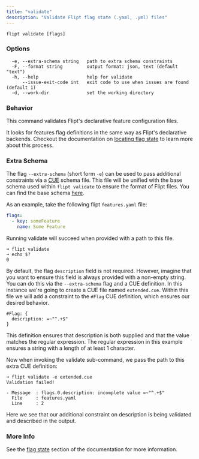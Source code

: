 ```yaml
---
title: "validate"
description: "Validate Flipt flag state (.yaml, .yml) files"
---
```


```
flipt validate [flags]
```

### Options

```
  -e, --extra-schema string   path to extra schema constraints
  -F, --format string         output format: json, text (default "text")
  -h, --help                  help for validate
      --issue-exit-code int   exit code to use when issues are found (default 1)
  -d, --work-dir              set the working directory
```

### Behavior

This command validates Flipt's declarative feature configuration files.

It looks for features flag definitions in the same way as Flipt's declarative backends. Checkout the documentation on [locating flag state](/configuration/storage#locating-flag-state) to learn more about this process.

### Extra Schema

The flag `--extra-schema` (short form `-e`) can be used to pass additional constraints via a [CUE](https://cuelang.org/) schema file.
This file will be unified with the base schema used within `flipt validate` to ensure the format of Flipt files.
You can find the base schema [here](https://github.com/flipt-io/flipt/blob/main/internal/cue/flipt.cue).

As an example, take the following flipt `features.yaml` file:

```yaml
flags:
  - key: someFeature
    name: Some Feature
```

Running validate will succeed when provided with a path to this file.

```console
➜ flipt validate
➜ echo $?
0
```

By default, the flag `description` field is not required. However, imagine that you want to ensure this field is always provided with a non-empty string. You can do this via the `--extra-schema` flag and a CUE definition.
In this instance we're going to create a CUE file named `extended.cue`.
Within this file we will add a constraint to the `#Flag` CUE definition, which ensures our desired behavior.

```cue
#Flag: {
  description: =~"^.+$"
}
```

This definition ensures that description is both supplied and that the value matches the regular expression.
The regular expression in this example ensures a string with a length of at least 1 character.

Now when invoking the validate sub-command, we pass the path to this extra CUE definition:

```console
➜ flipt validate -e extended.cue
Validation failed!

- Message  : flags.0.description: incomplete value =~"^.+$"
  File     : features.yaml
  Line     : 2
```

Here we see that our additional constraint on description is being validated and described in the output.

### More Info

See the [flag state](/configuration/storage#flag-state-configuration) section of the documentation for more information.
